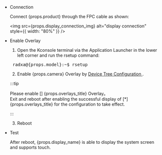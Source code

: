 - Connection

  Connect {props.product} through the FPC cable as shown:

  <img
    src={props.display_connection_img}
    alt="display connection"
    style={{ width: "80%" }}
  />

- Enable Overlay

  1. Open the Kconsole terminal via the Application Launcher in the lower left corner and run the rsetup command:

  <pre> radxa@{props.model}:~$ rsetup </pre>

  2. Enable {props.camera} Overlay by <a href={props.rsetup_path}> Device Tree Configuration </a>.

  :::tip

  Please enable [] {props.overlays_title} Overlay。<br/>
  Exit and reboot after enabling the successful display of [*] {props.overlays_title} for the configuration to take effect.

  :::

  3. Reboot

- Test

  After reboot, {props.display_name} is able to display the system screen and supports touch.
